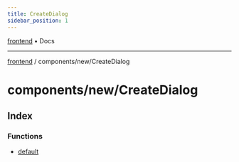 ```yaml
---
title: CreateDialog
sidebar_position: 1
---
```


[frontend](./CreateDialog/../../..) • Docs

***

[frontend](./CreateDialog/../../..) / components/new/CreateDialog

# components/new/CreateDialog

## Index

### Functions

- [default](./CreateDialog/functions/default)
